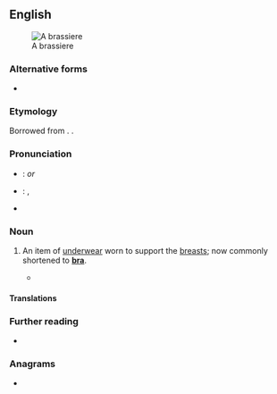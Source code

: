 {{also|brassière}}
==English==
[[File:Modern_bra_plunge.jpg|thumb|A brassiere]]

===Alternative forms===
* {{alter|en|brassière}}

===Etymology===
Borrowed from {{bor|en|fr|brassière}}. {{doublet|en|brachiaria}}.

===Pronunciation===
* {{a|UK}}: {{IPA|en|/ˈbɹæzɪɛə/}} ''or'' {{IPA|en|/ˈbɹæsɪɛə/}}
* {{a|US}}: {{enPR|brə-zĭrʹ}}, {{IPA|en|/bɹəˈzɪɹ/}}
* {{audio|en|en-us-brassiere.ogg|Audio (US)}}

===Noun===
{{en-noun}}

# {{lb|en|dated}} An item of [[underwear]] worn to support the [[breasts]]; now commonly shortened to '''[[bra]]'''. {{defdate|from 1900s}}
#* {{quote-book|en|year=2019|author=[[w:Chigozie Obioma|Chigozie Obioma]]|title=[[w:An Orchestra of Minorities|An Orchestra of Minorities]]|publisher=Abacus (2019)|page=29|passage=She started to strap her '''brassiere''' over her breasts.}}
#: {{syn|en|bra}}

====Translations====
{{trans-see|bra}}

===Further reading===
* {{pedia}}

===Anagrams===
* {{anagrams|en|a=abeeirrss|brasserie}}
